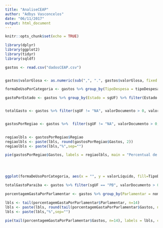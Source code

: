 ```yaml
---
title: "AnaliseCEAP"
author: "Adbys Vasconcelos"
date: "06/11/2017"
output: html_document
---
```


```r
knitr::opts_chunk$set(echo = TRUE)

library(dplyr)
library(ggplot2)
library(tidyr)
library(sqldf)

gastos <- read.csv("dadosCEAP.csv")


gastos$valorGlosa <- as.numeric(sub(",", ".", gastos$valorGlosa, fixed = TRUE))

formaDeUsoPorCategoria <- gastos %>% group_by(TipoDespesa = tipoDespesa) %>% filter(sgUF == "PB", valorDocumento > 0, valorLíquido > 0) 

gastoPorEstado <- gastos %>% group_by(Estado = sgUF) %>% filter(Estado != "NA", valorDocumento > 0, valorLíquido > 0) %>% summarise(Gastos = sum(valorLíquido)) %>% arrange(Gastos)


totalGasto <- gastos %>% filter(sgUF != "NA", valorDocumento > 0, valorLíquido > 0) %>% summarise(GastoTotal = sum(valorLíquido))


gastosPorRegiao <- gastos %>%  filter(sgUF != "NA", valorDocumento > 0, valorLíquido > 0) %>% mutate(Regiao = ifelse(sgUF == 'PB' | sgUF == 'PE' | sgUF == 'RN' | sgUF == 'CE' | sgUF == 'PI' | sgUF == 'BA' | sgUF == 'MA' | sgUF == 'SE' | sgUF == 'AL', 'NE', ifelse(sgUF == 'ES' | sgUF == 'RJ' | sgUF == 'MG' | sgUF == 'SP', 'SE', ifelse(sgUF == 'RS' | sgUF == 'PR' | sgUF == 'SC', 'S', ifelse(sgUF == 'MS' | sgUF == 'GO' | sgUF == 'MT' | sgUF == 'DF', 'CO', ifelse(sgUF == 'RO' | sgUF == 'AC' | sgUF == 'PA' | sgUF == 'AM' | sgUF == 'RR' | sgUF == 'AP' | sgUF == 'TO', 'N', 'NA')))))) %>% group_by(Regiao) %>% summarise(Gastos = (sum(valorLíquido)/totalGasto$GastoTotal) * 100) %>%  arrange(Gastos)
                                   

regiaolbls <- gastosPorRegiao$Regiao
regiaolbls <- paste(lbls, round(gastosPorRegiao$Gastos, 2))
regiaolbls <- paste(lbls,"%",sep="")

pie(gastosPorRegiao$Gastos, labels = regiaolbls, main = "Percentual de gastos da CEAP por região")




ggplot(formaDeUsoPorCategoria, aes(x = "", y = valorLíquido, fill=TipoDespesa)) + geom_boxplot()+  labs(title = "Distribuição dos gastos da CEAP no Estado da Paraíba", x = "Tipo de Gasto", y = "Gasto(R$)") + coord_cartesian(ylim = c(0, 30000)) + theme(legend.text = element_text(size=6))


```
```r

totalGastoParaiba <- gastos %>% filter(sgUF == "PB", valorDocumento > 0, valorLíquido > 0) %>% summarise(GastoTotal = sum(valorLíquido))

porcentagemGastaPorParlamentar <- gastos %>% group_by(Parlamentar = nomeParlamentar) %>% filter(sgUF == "PB", valorDocumento > 0, valorLíquido > 0) %>% summarise(Gastos = ((sum(valorLíquido)/totalGastoParaiba$GastoTotal)) * 100) %>% arrange(Gastos)

lbls <- tail(porcentagemGastaPorParlamentar$Parlamentar, n=14)
lbls <- paste(lbls, round(tail(porcentagemGastaPorParlamentar$Gastos, n=14), 2))
lbls <- paste(lbls,"%",sep="")

pie(tail(porcentagemGastaPorParlamentar$Gastos, n=14), labels = lbls, cex=0.7)


```

